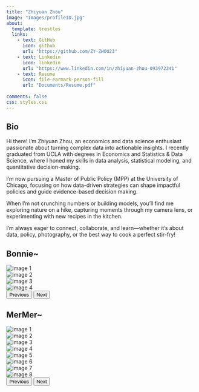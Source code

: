 ```yaml
---
title: "Zhiyuan Zhou"
image: "Images/profileID.jpg"
about:
  template: trestles
  links:
    - text: GitHub
      icon: github
      url: "https://github.com/ZY-ZHOU23"
    - text: Linkedin
      icon: linkedin
      url: "https://www.linkedin.com/in/zhiyuan-zhou-093972341"
    - text: Resume
      icon: file-earmark-person-fill
      url: "Documents/Resume.pdf"
  
comments: false
css: styles.css
---
```


::: {.column-page}

## Bio

Hi there! I’m Zhiyuan Zhou, an economics and data science enthusiast passionate about turning complex data into actionable insights. I recently graduated from UCLA with degrees in Economics and Statistics & Data Science, where I honed my skills in data analysis, statistical modeling, and quantitative decision-making.

I’m now pursuing a Master of Public Policy (MPP) at the University of Chicago, focusing on how data-driven strategies can shape impactful policies and guide evidence-based decision making.

When I’m not crunching numbers or building models, you’ll find me exploring nature on a hike, capturing moments through my camera lens, or experimenting with new recipes in the kitchen. 

I’m always eager to connect, collaborate, and learn—whether it’s about data, policy, photography, or the best way to cook a perfect stir-fry!

## Bonnie~

```{=html}

<div class="carousel-container">
  <div id="mermerphoto" class="carousel slide" data-bs-ride="carousel">
  
    <!-- Carousel Items -->
    <div class="carousel-inner">
      <div class="carousel-item active">
        <img class="d-block w-100" src="Images/hammy/h1.jpg" alt="image 1">
      </div>
      <div class="carousel-item">
        <img class="d-block w-100" src="Images/hammy/h2.jpg" alt="image 2">
      </div>
      <div class="carousel-item">
        <img class="d-block w-100" src="Images/hammy/h3.jpg" alt="image 3">
      </div>
      <div class="carousel-item">
        <img class="d-block w-100" src="Images/hammy/h4.jpg" alt="image 4">
      </div>
    </div>
    
    <!-- Navigation Controls -->
    <button class="carousel-control-prev" type="button" data-bs-target="#mermerphoto" data-bs-slide="prev">
      <span class="carousel-control-prev-icon" aria-hidden="true"></span>
      <span class="visually-hidden">Previous</span>
    </button>
    <button class="carousel-control-next" type="button" data-bs-target="#mermerphoto" data-bs-slide="next">
      <span class="carousel-control-next-icon" aria-hidden="true"></span>
      <span class="visually-hidden">Next</span>
    </button>
  </div>
</div>


```



## MerMer~

```{=html}

<div class="carousel-container">
  <div id="mermerphoto" class="carousel slide" data-bs-ride="carousel">
  
    <!-- Carousel Items -->
    <div class="carousel-inner">
      <div class="carousel-item active">
        <img class="d-block w-100" src="Images/cat/window.jpg" alt="image 1">
      </div>
      <div class="carousel-item">
        <img class="d-block w-100" src="Images/cat/plate.jpg" alt="image 2">
      </div>
      <div class="carousel-item">
        <img class="d-block w-100" src="Images/cat/head.jpg" alt="image 3">
      </div>
      <div class="carousel-item">
        <img class="d-block w-100" src="Images/cat/jump.jpg" alt="image 4">
      </div>
      <div class="carousel-item">
        <img class="d-block w-100" src="Images/cat/catbox.jpg" alt="image 5">
      </div>
      <div class="carousel-item">
        <img class="d-block w-100" src="Images/cat/inbag.jpg" alt="image 6">
      </div>
      <div class="carousel-item">
        <img class="d-block w-100" src="Images/cat/loaf.jpg" alt="image 7">
      </div>
      <div class="carousel-item">
        <img class="d-block w-100" src="Images/cat/car.jpg" alt="image 8">
      </div>
    </div>
    
    <!-- Navigation Controls -->
    <button class="carousel-control-prev" type="button" data-bs-target="#mermerphoto" data-bs-slide="prev">
      <span class="carousel-control-prev-icon" aria-hidden="true"></span>
      <span class="visually-hidden">Previous</span>
    </button>
    <button class="carousel-control-next" type="button" data-bs-target="#mermerphoto" data-bs-slide="next">
      <span class="carousel-control-next-icon" aria-hidden="true"></span>
      <span class="visually-hidden">Next</span>
    </button>
  </div>
</div>


```


:::
